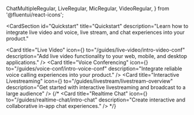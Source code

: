   ChatMultipleRegular,
  LiveRegular,
  MicRegular,
  VideoRegular,
} from '@fluentui/react-icons';

<CardSection
  id="Quickstart"
  title="Quickstart"
  description="Learn how to integrate live video and voice, live stream, and chat experiences into your product."
>
  <Card
    title="Live Video"
    icon={<VideoRegular />}
    to="/guides/live-video/intro-video-conf"
    description="Add live video functionality to your web, mobile, and desktop applications."
  />
  <Card
    title="Voice Conferencing"
    icon={<MicRegular />}
    to="/guides/voice-conf/intro-voice-conf"
    description="Integrate reliable voice calling experiences into your product."
  />
  <Card
    title="Interactive Livestreaming"
    icon={<LiveRegular />}
    to="/guides/livestream/livestream-overview"
    description="Get started with interactive livestreaming and broadcast to a large audience"
  />
  {/* <Card
    title="Realtime Chat"
    icon={<ChatMultipleRegular />}
    to="/guides/realtime-chat/intro-chat"
    description="Create interactive and collaborative in-app chat experiences."
  /> */}
</CardSection>
